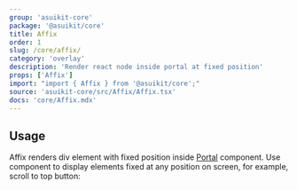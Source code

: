 ```yaml
---
group: 'asuikit-core'
package: '@asuikit/core'
title: Affix
order: 1
slug: /core/affix/
category: 'overlay'
description: 'Render react node inside portal at fixed position'
props: ['Affix']
import: "import { Affix } from '@asuikit/core';"
source: 'asuikit-core/src/Affix/Affix.tsx'
docs: 'core/Affix.mdx'
---
```



## Usage

Affix renders div element with fixed position inside [Portal](/core/portal) component.
Use component to display elements fixed at any position on screen, for example, scroll to top button:

<Demo data={AffixDemos.usage} />

